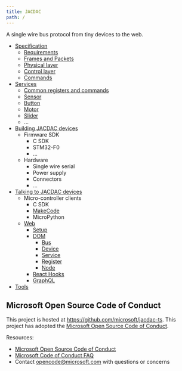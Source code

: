 ```yaml
---
title: JACDAC
path: /
---
```


A single wire bus protocol from tiny devices to the web.

<DeviceList />

* [Specification](/spec/)
    * [Requirements](/spec/requirements)
    * [Frames and Packets](/spec/frames-and-packets)
    * [Physical layer](/spec/physical-layer)
    * [Control layer](/spec/control-layer)
    * [Commands](/spec/commands)
* [Services](/services)
    * [Common registers and commands](/services/base)
    * [Sensor](/services/sensor)
    * [Button](/services/button)
    * [Motor](/services/motor)
    * [Slider](/services/slider)
    * ...
* [Building JACDAC devices](/servers)
    * Firmware SDK
        * C SDK
        * STM32-F0
        * ...
    * Hardware
        * Single wire serial
        * Power supply
        * Connectors
        * ...
* [Talking to JACDAC devices](/clients)
    * Micro-controller clients
        * C SDK
        * [MakeCode](/clients/hardware/makecode)
        * MicroPython
    * [Web](/clients/web)
        * [Setup](/clients/web/setup)
        * [DOM](/clients/web/dom)
            * [Bus](/clients/web/dom/bus)
            * [Device](/clients/web/dom/device)
            * [Service](/clients/web/dom/service)
            * [Register](/clients/web/dom/register)
            * [Node](/clients/web/dom/node)
        * [React Hooks](/clients/web/react)
        * [GraphQL](/clients/web/graphql)
* [Tools](/tools)

## Microsoft Open Source Code of Conduct

This project is hosted at https://github.com/microsoft/jacdac-ts. This project has adopted the [Microsoft Open Source Code of Conduct](https://opensource.microsoft.com/codeofconduct/).

Resources:

- [Microsoft Open Source Code of Conduct](https://opensource.microsoft.com/codeofconduct/)
- [Microsoft Code of Conduct FAQ](https://opensource.microsoft.com/codeofconduct/faq/)
- Contact [opencode@microsoft.com](mailto:opencode@microsoft.com) with questions or concerns
